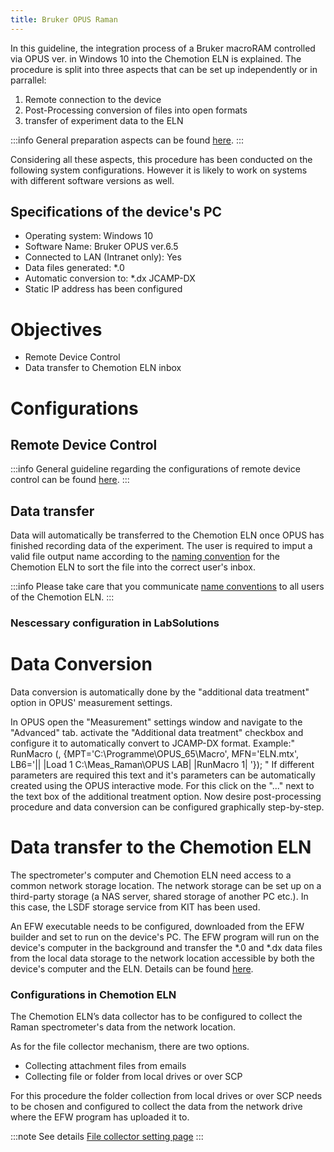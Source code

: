 ```yaml
---
title: Bruker OPUS Raman
---
```


In this guideline, the integration process of a Bruker macroRAM controlled via OPUS ver. in Windows 10 into the Chemotion ELN is explained.
The procedure is split into three aspects that can be set up independently or in parrallel:
1. Remote connection to the device
2. Post-Processing conversion of files into open formats
3. transfer of experiment data to the ELN

:::info
General preparation aspects can be found [here](../devices#general-preparation-aspects).
:::

Considering all these aspects, this procedure has been conducted on the following system configurations.
However it is likely to work on systems with different software versions as well.

## Specifications of the device's PC

- Operating system: Windows 10
- Software Name: Bruker OPUS ver.6.5
- Connected to LAN (Intranet only): Yes
- Data files generated: *.0
- Automatic conversion to: *.dx JCAMP-DX
- Static IP address has been configured

# Objectives

- Remote Device Control
- Data transfer to Chemotion ELN inbox


# Configurations

## Remote Device Control

:::info
General guideline regarding the configurations of remote device control can be found [here](configurations/remote_control).
:::

## Data transfer

Data will automatically be transferred to the Chemotion ELN once OPUS has finished recording data of the experiment.
The user is required to imput a valid file output name according to the [naming convention](../devices#name-conventions) for the Chemotion ELN to sort the file into the correct user's inbox.

:::info
Please take care that you communicate [name conventions](../devices#name-conventions) to all users of the Chemotion ELN.
:::

### Nescessary configuration in LabSolutions

# Data Conversion

Data conversion is automatically done by the "additional data treatment" option in OPUS' measurement settings.

In OPUS open the "Measurement" settings window and navigate to the "Advanced" tab. activate the "Additional data treatment" checkbox and configure it to automatically convert to JCAMP-DX format.
Example:" RunMacro (, {MPT='C:\Programme\OPUS_65\Macro', MFN='ELN.mtx', LB6='|| |Load 1 C:\Meas_Raman\OPUS LAB| |RunMacro 1| '}); "
If different parameters are required this text and it's parameters can be automatically created using the OPUS interactive mode.
For this click on the "..." next to the text box of the additional treatment option. Now desire post-processing procedure and data conversion can be configured graphically step-by-step.


# Data transfer to the Chemotion ELN

The spectrometer's computer and Chemotion ELN need access to a common network storage location.
The network storage can be set up on a third-party storage (a NAS server, shared storage of another PC etc.). In this case, the LSDF storage service from KIT has been used.

An EFW executable needs to be configured, downloaded from the EFW builder and set to run on the device's PC.
The EFW program will run on the device's computer in the background and transfer the *.0 and *.dx data files from the local data storage to the network location accessible by both the device's computer and the ELN.
Details can be found [here](configurations/data_transfer).


### Configurations in Chemotion ELN

The Chemotion ELN’s data collector has to be configured to collect the Raman spectrometer's data from the network location.

As for the file collector mechanism, there are two options.

- Collecting attachment files from emails
- Collecting file or folder from local drives or over SCP

For this procedure the folder collection from local drives or over SCP needs to be chosen and configured to collect the data from the network drive where the EFW program has uploaded it to.

:::note See details
[File collector setting page](../install_configure/configuration#file-collection)
:::
